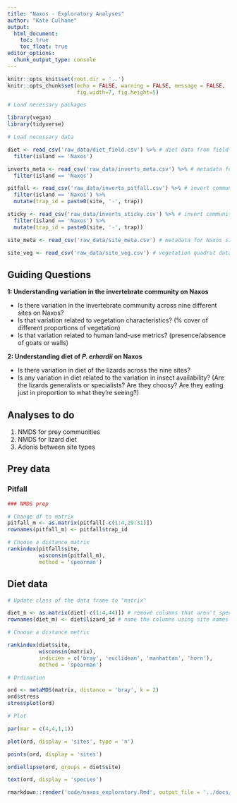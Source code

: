 ```yaml
---
title: "Naxos - Exploratory Analyses"
author: "Kate Culhane"
output:
  html_document:
    toc: true
    toc_float: true
editor_options: 
  chunk_output_type: console
---
```


```r
knitr::opts_knit$set(root.dir = '..')
knitr::opts_chunk$set(echo = FALSE, warning = FALSE, message = FALSE,
                      fig.width=7, fig.height=5)
```

```r

# Load necessary packages

library(vegan)
library(tidyverse)

# Load necessary data

diet <- read_csv('raw_data/diet_field.csv') %>% # diet data from field
  filter(island == 'Naxos')

inverts_meta <- read_csv('raw_data/inverts_meta.csv') %>% # metadata for invert community field collection
  filter(island == 'Naxos')

pitfall <- read_csv('raw_data/inverts_pitfall.csv') %>% # invert community data from pitfall traps
  filter(island == 'Naxos') %>% 
  mutate(trap_id = paste0(site, '-', trap))

sticky <- read_csv('raw_data/inverts_sticky.csv') %>% # invert community data from sticky traps
  filter(island == 'Naxos') %>% 
  mutate(trap_id = paste0(site, '-', trap))

site_meta <- read_csv('raw_data/site_meta.csv') # metadata for Naxos sites

site_veg <- read_csv('raw_data/site_veg.csv') # vegetation quadrat data for Naxos sites

```

## Guiding Questions

**1: Understanding variation in the invertebrate community on Naxos**

- Is there variation in the invertebrate community across nine different sites on Naxos?
- Is that variation related to vegetation characteristics? (% cover of different proportions of vegetation)
- Is that variation related to human land-use metrics? (presence/absence of goats or walls)

**2: Understanding diet of *P. erhardii* on Naxos**

- Is there variation in diet of the lizards across the nine sites?
- Is any variation in diet related to the variation in insect availability? (Are the lizards generalists or specialists? Are they choosy? Are they eating just in proportion to what they're seeing?)

## Analyses to do

1. NMDS for prey communities
2. NMDS for lizard diet
3. Adonis between site types

## Prey data

### Pitfall

```r

### NMDS prep

# Change df to matrix
pitfall_m <- as.matrix(pitfall[-c(1:4,29:31)])
rownames(pitfall_m) <- pitfall$trap_id

# Choose a distance matrix
rankindex(pitfall$site,
          wisconsin(pitfall_m),
          method = 'spearman')

```



## Diet data

```r

# Update class of the data frame to "matrix"

diet_m <- as.matrix(diet[-c(1:4,44)]) # remove columns that aren't species
rownames(diet_m) <- diet$lizard_id # name the columns using site names

# Choose a distance metric

rankindex(diet$site,
          wisconsin(matrix),
          indicies = c('bray', 'euclidean', 'manhattan', 'horn'),
          method = 'spearman')

```

```r

# Ordination

ord <- metaMDS(matrix, distance = 'bray', k = 2)
ord$stress
stressplot(ord)

# Plot

par(mar = c(4,4,1,1))

plot(ord, display = 'sites', type = 'n')

points(ord, display = 'sites')

ordiellipse(ord, groups = diet$site)

text(ord, display = 'species')

```


```r

rmarkdown::render('code/naxos_exploratory.Rmd', output_file = '../docs/naxos_exploratory.html')

```
